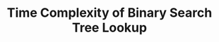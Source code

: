 ---
id: "alg_mq_014"
title: "Time Complexity of Binary Search Tree Lookup"
description: "Time Complexity of Binary Search Tree Lookup"
difficulty: "MEDIUM"
category: "Algorithms"
questionType: "MULTIPLE_CHOICE"
options:
  - "O(1)"
  - "O(log n)"
  - "O(n²)"
  - "O(n)"
correctAnswer: 1
---